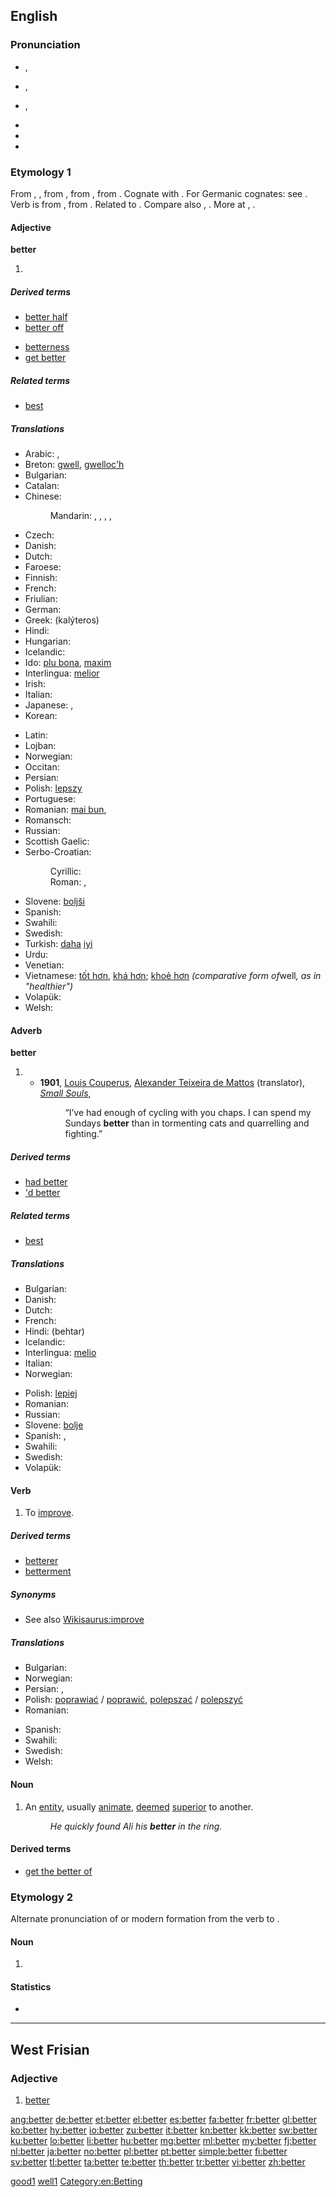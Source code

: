 ==English==
{{wikipedia|dab=better}}

===Pronunciation===
* {{a|RP}} {{IPA|/ˈbɛt.ə/}}, {{X-SAMPA|/"bEt.@/}}
* {{a|AusE}} {{IPA|/ˈbet.ə/}}, {{X-SAMPA|/"bet.@/}}
* {{a|GenAm}} {{IPA|/ˈbɛɾ.ɚ/}}, {{X-SAMPA|/"bEr.@`/}}
* {{audio|en-us-better.ogg|Audio (US)}}
* {{rhymes|ɛtə(r)}}
* {{hyphenation|bet|ter}}

===Etymology 1===
From {{etyl|enm}} {{term|better|lang=enm}}, {{term|bettre|lang=enm}}, from {{etyl|ang}} {{term|betera||better|lang=ang}}, from {{proto|Germanic|batizô|better|lang=en}}, from {{proto|Indo-European|bhAd-|good|lang=en}}. Cognate with {{etyl|sa|-}} {{term|||tr=bhadrá|blessed, fortunate, happy, good|lang=sa}}{{rfscript|Deva}}. For Germanic cognates: see {{proto|Germanic|batizô}}. Verb is from {{etyl|enm}} {{term|beteren|lang=enm}}, from {{etyl|ang}} {{term|beterian||to make better, improve|lang=ang}}. Related to {{l|en|best}}. Compare also {{etyl|is|-}} {{term|batna||to improve|lang=is}}, {{etyl|is|-}} {{term|bót||improvement|lang=is}}. More at {{l|en|batten}}, {{l|en|boot}}.

====Adjective====
'''better'''

# {{comparative of|[[good]] or [[well]]|lang=English|POS=adjective}}

=====Derived terms=====
{{rel-top|Terms derived from ''better'' (adjective)}}
* [[better half]]
* [[better off]]
{{rel-mid}}
* [[betterness]]
* [[get better]]
{{rel-bottom}}

=====Related terms=====
* [[best]]

=====Translations=====
{{trans-top|comparative of the adjectives ''good'' or ''well''}}
* Arabic: {{t|ar|أفضل|tr='áfDal}},  {{t-|ar|أحسن|tr='áHsan}}
* Breton: [[gwell]], [[gwelloc'h]]
* Bulgarian: {{t|bg|по-добър}}
* Catalan: {{t|ca|millor}}
* Chinese:
*: Mandarin: {{t|cmn|比較好的|sc=Hani}},  {{t|cmn|比较好的|tr=bǐjiào hǎo-de|sc=Hani}},  {{t|cmn|更好|tr=gèng hǎo|sc=Hani}},  {{t|cmn|較好的|sc=Hani}},  {{t|cmn|较好的|tr=jiào hǎo-de|sc=Hani}}
* Czech: {{t+|cs|lepší}}
* Danish: {{t+|da|bedre}}
* Dutch: {{t+|nl|beter}}
* Faroese: {{t-|fo|betri|xs=Faroese}}
* Finnish: {{t+|fi|parempi}}
* French: {{t+|fr|meilleur}}
* Friulian: {{t|fur|miôr}}
* German: {{t+|de|besser}}
* Greek: {{t+|el|καλύτερος|m}} (kalýteros)
* Hindi: {{t|hi|बेहतर|tr=behtar|sc=Deva}}
* Hungarian: {{t+|hu|jobb}}
* Icelandic: {{t+|is|betri}}
* Ido: [[plu bona]], [[maxim]]
* Interlingua: [[melior]]
* Irish: {{t-|ga|níos fearr|xs=Irish}}
* Italian: {{t+|it|migliore}}
* Japanese: {{t|ja|もっといい|tr=motto ii|sc=Jpan}}, {{t|ja|より良い|tr=yoriyoi|sc=Jpan}}
* Korean: {{t|ko|더 좋은|tr=deo joheun|sc=Kore}}
{{trans-mid}}
* Latin: {{t-|la|melior}}
* Lojban: {{t|jbo|xauzma}}
* Norwegian: {{t+|no|bedre}}
* Occitan: {{t+|oc|melhor|xs=Occitan}}
* Persian: {{t+|fa|بهتر|alt=بِهتَر|tr=behtar|xs=Persian}}
* Polish: [[lepszy]] {{m}}
* Portuguese: {{t+|pt|melhor}}
* Romanian: [[mai bun]], {{t|ro|mai bine}}
* Romansch: {{t|rm|meglier}}
* Russian: {{t+|ru|лучше|tr=lúčše}}
* Scottish Gaelic: {{t-|gd|feàrr|xs=Scottish Gaelic}}
* Serbo-Croatian:
*: Cyrillic: {{t|sh|боље|alt=бо̏ље̄}}
*: Roman: {{t|sh|bolje|alt=bȍljē}}, {{t+|sh|bolji|m}}
* Slovene: [[boljši]]
* Spanish: {{t+|es|mejor}}
* Swahili: {{t+|sw|bora|xs=Swahili}}
* Swedish: {{t+|sv|bättre}}
* Turkish: [[daha]] [[iyi]]
* Urdu: {{t|ur|بہتر|tr=behtar|sc=ur-Arab}}
* Venetian: {{t|vec|mejo}}
* Vietnamese: [[tốt hơn]], [[khá hơn]]; [[khoẻ hơn]] ''(comparative form of ''well'', as in "healthier")''
* Volapük: {{t|vo|gudikum}}
* Welsh: {{t-|cy|gwell|xs=Welsh}}
{{trans-bottom}}

====Adverb====
'''better'''

# {{comparative of|well|lang=English|POS=adverb}}
#* '''1901''', [[w:Louis Couperus|Louis Couperus]], [[w:Alexander Teixeira de Mattos|Alexander Teixeira de Mattos]] (translator), ''[[s:Small Souls/Chapter XXIX|Small Souls]]'',
#*: “I’ve had enough of cycling with you chaps. I can spend my Sundays '''better''' than in tormenting cats and quarrelling and fighting.”

=====Derived terms=====
* [[had better]]
* [['d better]]
=====Related terms=====
* [[best]]

=====Translations=====
{{trans-top|comparative form of the adverb ''well''}}
* Bulgarian: {{t|bg|по-добре}}
* Danish: {{t+|da|bedre}}
* Dutch: {{t+|nl|beter}}
* French: {{t+|fr|mieux}}
* Hindi: (behtar)
* Icelandic: {{t+|is|betur}}
* Interlingua: [[melio]]
* Italian: {{t|it|meglio}}
* Norwegian: {{t+|no|bedre}}
{{trans-mid}}
* Polish: [[lepiej]]
* Romanian: {{t|ro|mai bine}}
* Russian: {{t+|ru|лучше|tr=lúčše}}
* Slovene: [[bolje]]
* Spanish: {{t+|es|mejor}},  {{t-|es|mejores|p}}
* Swahili: {{t+|sw|bora|xs=Swahili}}
* Swedish: {{t+|sv|bättre}}
* Volapük: {{t|vo|gudikumo}}
{{trans-bottom}}

====Verb====
{{en-verb|betters|bettering|bettered|bettered}}

# {{transitive}} To [[improve]].

=====Derived terms=====
* [[betterer]]
* [[betterment]]

=====Synonyms=====
* See also [[Wikisaurus:improve]]

=====Translations=====
{{trans-top|to improve}}
* Bulgarian: {{t+|bg|подобрявам}}
* Norwegian: {{t|no|forbedre}}
* Persian: {{t|fa|بهبودن|xs=Persian}}, {{t|fa|بهبودی|xs=Persian}}
* Polish: [[poprawiać]] / [[poprawić]], [[polepszać]] / [[polepszyć]]
* Romanian: {{t+|ro|îmbunătăți}}
{{trans-mid}}
* Spanish: {{t+|es|mejorar}}
* Swahili: {{t+|sw|bora|xs=Swahili}}
* Swedish: {{t+|sv|förbättra}}
* Welsh: {{t|cy|gwella|xs=Welsh}}
{{trans-bottom}}

====Noun====
{{en-noun}}

# An [[entity]], usually [[animate]], [[deemed]] [[superior]] to another.
#: ''He quickly found Ali his '''better''' in the ring.''

====Derived terms====
* [[get the better of]]

===Etymology 2===
Alternate pronunciation of {{term|bettor}} or modern formation from the verb to {{term|bet}}.

====Noun====
{{en-noun}}

# {{alternative spelling of|bettor}}

====Statistics====
* {{rank|going|knew|seen|207|better|name|among|done}}

[[Category:English suppletive adjective paradigms|good1]]
[[Category:English suppletive adverb paradigms|well1]]
[[Category:en:Betting]]

----

==West Frisian==

===Adjective===
{{head|fy|adjective}}

# [[#English|better]]

[[ang:better]]
[[de:better]]
[[et:better]]
[[el:better]]
[[es:better]]
[[fa:better]]
[[fr:better]]
[[gl:better]]
[[ko:better]]
[[hy:better]]
[[io:better]]
[[zu:better]]
[[it:better]]
[[kn:better]]
[[kk:better]]
[[sw:better]]
[[ku:better]]
[[lo:better]]
[[li:better]]
[[hu:better]]
[[mg:better]]
[[ml:better]]
[[my:better]]
[[fj:better]]
[[nl:better]]
[[ja:better]]
[[no:better]]
[[pl:better]]
[[pt:better]]
[[simple:better]]
[[fi:better]]
[[sv:better]]
[[tl:better]]
[[ta:better]]
[[te:better]]
[[th:better]]
[[tr:better]]
[[vi:better]]
[[zh:better]]